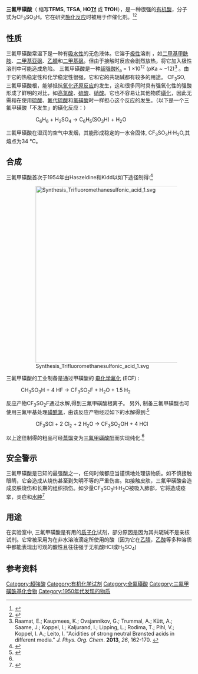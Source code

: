 {{chembox
| verifiedrevid = 306652117
| ImageFile = Triflic-acid Structural Formula V1.svg
| ImageFile1 = TfOH-3D-ball-&-stick.png
| ImageFile2 = TfOH-3D-vdW.png
| ImageSize =
| IUPACName = Trifluoromethanesulfonic acid
| OtherNames = Triflic acid
| Section1 = {{Chembox Identifiers
| CASNo_Ref = {{cascite|correct|CAS}}
| CASNo = 1493-13-6
| PubChem =62406
| SMILES =FC(F)(F)S(=O)(O)=O
 }}
| Section2 = {{Chembox Properties
| Formula = CF<sub>3</sub>SO<sub>3</sub>H
| MolarMass = 150.08
| Appearance = 无色液体
| Density = 1.696 g/mL
| MeltingPt = -40 °C
| BoilingPt = 162 °C
| Solubility = 混溶
 }}
| Section3 = {{Chembox Hazards
| MainHazards = 腐蚀性，刺激眼睛
| FlashPt =
| Autoignition =
 }}
}}
'''三氟甲磺酸'''（ 缩写'''TFMS''', '''TFSA''', '''HO[[三氟甲磺醯基|Tf]]''' 或 '''TfOH'''），是一种很强的[[有机酸|有机酸]]，分子式为CF<sub>3</sub>SO<sub>3</sub>H。它在研究[[酯化反应|酯化反应]]时被用于作催化剂。<ref>{{cite journal | author = Howells, R. D., McCown, J. D. | title = Trifluoromethanesulfonic Acid and Derivatives | journal = Chemical Reviews | year = 1977 | volume = 77 | pages = 69–92 | doi = 10.1021/cr60305a005}}</ref><ref name = eros>{{cite encyclopedia | year = 2006 | title = Trifluoromethanesulfonic Acid | encyclopedia = [[Encyclopedia_of_Reagents_for_Organic_Synthesis|Encyclopedia of Reagents for Organic Synthesis]] | publisher = John Wiley & Sons, Ltd | doi = 10.1002/047084289X.rt246.pub2}}</ref>

==性质==
三氟甲磺酸常温下是一种有[[吸水性|吸水性]]的无色液体。它溶于[[极性|极性]]溶剂 ，如[[二甲基甲酰胺|二甲基甲酰胺]]、[[二甲基亚砜|二甲基亚砜]]、[[乙腈|乙腈]]和[[二甲基砜|二甲基砜]]。但由于接触时反应会剧烈放热，将它加入极性溶剂中可能造成危险。
三氟甲磺酸是一种[[超强酸|超强酸]][[酸解离常数|K<sub>a</sub>]] = 1 ×10<sup>12</sup> (pKa ~ −12)<ref>Raamat, E.; Kaupmees, K.; Ovsjannikov, G.; Trummal, A.; Kütt, A.; Saame, J.; Koppel, I.; Kaljurand, I.; Lipping, L.; Rodima, T.; Pihl, V.; Koppel, I. A.; Leito, I. "Acidities of strong neutral Brønsted acids in different media." ''J. Phys. Org. Chem''. '''2013''', ''26'', 162-170. {{doi|10.1002/poc.2946}}</ref> 。由于它的热稳定性和化学稳定性很强，它和它的共轭碱都有较多的用途。
CF<sub>3</sub>SO{{su|b=3|p=−}}, 三氟甲磺酸根，能够抵抗[[氧化还原反应|氧化还原反应]]的发生，这和很多同时具有强氧化性的强酸形成了鲜明的对比，如[[高氯酸|高氯酸]]、[[硫酸|硫酸]]、[[硝酸|硝酸]]。它也不容易让其他物质[[磺化|磺化]]，因此无需和在使用[[硫酸|硫酸]]、[[氟代硫酸|氟代硫酸]]和[[氯磺酸|氯磺酸]]时一样担心这个反应的发生。（以下是一个三氟甲磺酸「不发生」的磺化反应：）
::C<sub>6</sub>H<sub>6</sub> + H<sub>2</sub>SO<sub>4</sub> → C<sub>6</sub>H<sub>5</sub>(SO<sub>3</sub>H) + H<sub>2</sub>O

三氟甲磺酸在湿润的空气中发烟，其能形成稳定的一水合固体, CF<sub>3</sub>SO<sub>3</sub>H·H<sub>2</sub>O,其熔点为34 °C。

==合成==
三氟甲磺酸首次于1954年由Haszeldine和Kidd以如下途径制得:<ref name=Haszeldine>{{cite journal | author = Haszeldine, R. N.; Kidd, J. M. | title = Perfluoroalkyl derivatives of sulphur. Part I. Trifluoromethanesulphonic acid | url = https://archive.org/details/sim_journal-of-the-chemical-society_1954-12/page/4228 | journal = Journal of the Chemical Society | year = 1954 | volume = 1954 | pages = 4228–4232 | doi = 10.1039/JR9540004228 }}</ref>

:[[File:Synthesis_Trifluoromethanesulfonic_acid_1.svg|480px]]

三氟甲磺酸的工业制备是通过甲磺酸的 [[电化学氟化|电化学氟化]] (ECF) :
:CH<sub>3</sub>SO<sub>3</sub>H  +  4 HF   →   CF<sub>3</sub>SO<sub>2</sub>F  +  H<sub>2</sub>O  +  1.5 H<sub>2</sub>
反应产物CF<sub>3</sub>SO<sub>2</sub>F通过水解,得到三氟甲磺酸根离子。 另外, 制备三氟甲磺酸也可使用三氟甲基处理[[磺酰氯|磺酰氯]]，由该反应产物经过如下的水解得到:<ref name=Gunt>{{cite encyclopedia | author = Siegemund, G.; Schwertfeger, W.; Feiring, A.; Smart, B.; Behr, F.; Vogel, H.; McKusick, B. | title = Fluorine Compounds, Organic | encyclopedia = Ullmann's Encyclopedia of Industrial Chemistry | publisher = John Wiley & Sons | year = 2000 | doi = 10.1002/14356007.a11_349 }}</ref>
::CF<sub>3</sub>SCl  +  2 Cl<sub>2</sub>  +  2 H<sub>2</sub>O   →   CF<sub>3</sub>SO<sub>2</sub>OH  +  4 HCl

以上途径制得的粗品可经[[蒸馏|蒸馏]]变为[[三氟甲磺酸酐|三氟甲磺酸酐]]而实现纯化.<ref name = eros/>

==安全警示==
三氟甲磺酸是已知的最强酸之一，任何时候都应当谨慎地处理该物质。如不慎接触眼睛，它会造成从烧伤甚至到失明不等的严重伤害。如接触皮肤，三氟甲磺酸会造成皮肤烧伤和长期的组织损伤。如少量CF<sub>3</sub>SO<sub>3</sub>H·H<sub>2</sub>O被吸入肺部，它将造成痉挛，炎症和[[水肿|水肿]]<ref>{{cite web | url = http://www.chemcas.com/material/cas/archive/1493-13-6.asp | title = Trifluoromethanesulfonic acid MSDS | publisher = ChemCAS | accessdate = 2015-03-26 | archive-date = 2015-04-02 | archive-url = https://web.archive.org/web/20150402171229/http://www.chemcas.com/material/cas/archive/1493-13-6.asp | dead-url = yes }}</ref>



==用途==
在实验室中, 三氟甲磺酸是有用的[[质子化|质子化]]试剂，部分原因是因为其共轭碱不是亲核试剂。它常被采用为在非水溶液滴定所使用的酸（因为它在[[乙腈|乙腈]]，[[乙酸|乙酸]]等多种溶质中都能表现出可观的酸性且往往强于无机酸HCl或H<sub>2</sub>SO<sub>4</sub>)

==参考资料==
{{reflist}}

{{磺酸}}

[[Category:超強酸|Category:超強酸]]
[[Category:有机化学试剂|Category:有机化学试剂]]
[[Category:全氟磺酸|Category:全氟磺酸]]
[[Category:三氟甲磺酰基化合物|Category:三氟甲磺酰基化合物]]
[[Category:1950年代发现的物质|Category:1950年代发现的物质]]